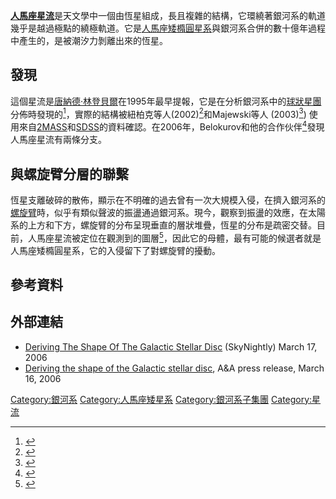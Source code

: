 '''[[人馬座|人馬座]][[星流|星流]]'''是天文學中一個由恆星組成，長且複雜的結構，它環繞著銀河系的軌道幾乎是越過極點的繞極軌道。它是[[人馬座矮橢圓星系|人馬座矮橢圓星系]]與銀河系合併的數十億年過程中產生的，是被潮汐力剝離出來的恆星。

== 發現 ==
這個星流是[[唐納德·林登貝爾|唐納德·林登貝爾]]在1995年最早提報，它是在分析銀河系中的[[球狀星團|球狀星團]]分佈時發現的<ref name=LB2>{{cite journal| journal=[[Monthly_Notices_of_the_Royal_Astronomical_Society|Monthly Notices of the Royal Astronomical Society]]| title=Ghostly streams from the formation of the Galaxy's halo| first=Lynden-Bell, R. M.| last=Lynden-Bell, D.| pages=429–442|date=July 1995| pmid=| doi=| volume=275| issue=2|bibcode = 1995MNRAS.275..429L }}</ref>，實際的結構被紐柏克等人(2002)<ref name=Discovery1>{{Cite web |url=http://adsabs.harvard.edu/abs/2002ApJ...569..245N |title=The Ghost of Sagittarius and Lumps in the Halo of the Milky Way |accessdate=2014-07-31 |archive-date=2017-11-01 |archive-url=https://web.archive.org/web/20171101095344/http://adsabs.harvard.edu/abs/2002ApJ...569..245N |dead-url=no }}</ref>和Majewski等人 (2003)<ref name=Discover21>{{Cite web |url=http://adsabs.harvard.edu/abs/2003ApJ...599.1082M |title=A Two Micron All Sky Survey View of the Sagittarius Dwarf Galaxy. I. Morphology of the Sagittarius Core and Tidal Arms |accessdate=2014-07-31 |archive-date=2014-07-06 |archive-url=https://web.archive.org/web/20140706170132/http://adsabs.harvard.edu/abs/2003ApJ...599.1082M |dead-url=no }}</ref>) 使用來自[[2MASS|2MASS]]和[[史隆數位巡天|SDSS]]的資料確認。在2006年，Belokurov和他的合作伙伴<ref name=Streams>{{Cite web |url=http://adsabs.harvard.edu/abs/2006ApJ...642L.137B |title=The Field of Streams: Sagittarius and Its Siblings |accessdate=2014-07-31 |archive-date=2020-03-13 |archive-url=https://web.archive.org/web/20200313023112/https://ui.adsabs.harvard.edu/abs/2006ApJ...642L.137B/abstract |dead-url=no }}</ref>發現人馬座星流有兩條分支。

== 與螺旋臂分層的聯繫 ==
恆星支離破碎的散佈，顯示在不明確的過去曾有一次大規模入侵，在擠入銀河系的[[銀河系#螺旋臂|螺旋臂]]時，似乎有類似聲波的振盪通過銀河系。現今，觀察到振盪的效應，在太陽系的上方和下方，螺旋臂的分布呈現垂直的層狀堆疊，恆星的分布是疏密交替。目前，人馬座星流被定位在觀測到的圖層<ref name=Yanny2013>{{cite web|title=The Stellar Number Density Distribution in the Local Solar Neighborhood is North-South Asymmetric|url=http://arxiv.org/abs/1309.2300v1|publisher=arXiv:1309.2300 [astro-ph.GA]|author=Yanny, Brian|author2=Gardner,Susan|date=Sep 2013|pages=15|accessdate=2014-07-31|archive-date=2019-12-17|archive-url=https://web.archive.org/web/20191217211628/https://arxiv.org/abs/1309.2300v1|dead-url=no}}</ref>，因此它的母體，最有可能的候選者就是人馬座矮橢圓星系，它的入侵留下了對螺旋臂的擾動。

== 參考資料 ==
{{reflist}}

== 外部連結 ==
*[https://web.archive.org/web/20090114035201/http://www.skynightly.com/reports/Deriving_The_Shape_Of_The_Galactic_Stellar_Disc.html Deriving The Shape Of The Galactic Stellar Disc] (SkyNightly) March 17, 2006
*[http://www.aanda.org/index.php?option=com_content&task=view&id=21&Itemid=42&lang=en Deriving the shape of the Galactic stellar disc]{{Wayback|url=http://www.aanda.org/index.php?option=com_content&task=view&id=21&Itemid=42&lang=en |date=20120205214648 }}, A&A press release, March 16, 2006
{{銀河}}

[[Category:銀河系|Category:銀河系]]
[[Category:人馬座矮星系|Category:人馬座矮星系]]
[[Category:銀河系子集團|Category:銀河系子集團]]
[[Category:星流|Category:星流]]